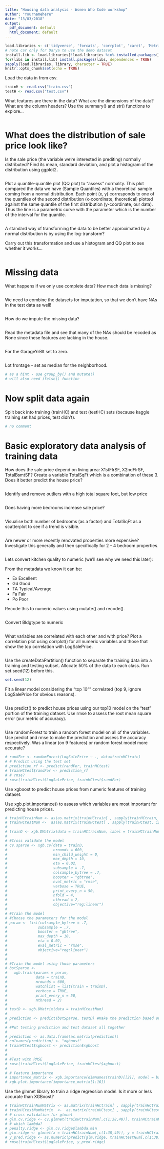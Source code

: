 ```yaml
---
title: "Housing data analysis - Women Who Code workshop"
author: "Yournamehere"
date: "13/03/2018"
output:
  pdf_document: default
  html_document: default
---
```


```r
load.libraries <- c('tidyverse', 'forcats', 'corrplot', 'caret', 'Metrics', 'randomForest', 'xgboost', 'glmnet', 'car')
# note car only for Darya to use the demo dataset
install.lib <- load.libraries[!load.libraries %in% installed.packages()]
for(libs in install.lib) install.packages(libs, dependences = TRUE)
sapply(load.libraries, library, character = TRUE)
knitr::opts_chunk$set(echo = TRUE)
```

Load the data in from csv. 

```r
trainH <- read.csv("train.csv")
testH <- read.csv("test.csv")
```

What features are there in the data? What are the dimensions of the data? What are the column headers? Use the summary() and str() functions to explore...



```r

```

# What does the distribution of sale price look like?

Is the sale price (the variable we're interested in prediting) normally distributed? Find its mean, standard deviation, and plot a histogram of the distribution using ggplot2.


```r

```

Plot a quantile-quantile plot (QQ plot) to "assess" normality. This plot compared the data we have (Sample Quantiles) with a theoretical sample coming from a normal distribution.  Each point (x, y) corresponds to one of the quantiles of the second distribution (x-coordinate, theoretical) plotted against the same quantile of the first distribution (y-coordinate, our data). Thus the line is a parametric curve with the parameter which is the number of the interval for the quantile.

```r

```

A standard way of transforming the data to be better approximated by a normal distribution is by using the log-transform? 

Carry out this transformation and use a histogram and QQ plot to see whether it works...


```r

```



# Missing data
What happens if we only use complete data? How much data is missing?

```r

```

We need to combine the datasets for imputation, so that we don't have NAs in the test data as well!

```r

```


How do we impute the missing data?


```r

```

Read the metadata file and see that many of the NAs should be recoded as None since these features are lacking in the house. 


```r

```

For the GarageYrBlt set to zero. 


```r

```

Lot frontage - set as median for the neighborhood.

```r
# as a hint - use group_by() and mutate()
# will also need ifelse() function
```


# Now split data again
Split back into training (trainHC) and test (testHC) sets (because kaggle training set had prices, test didn't).

```r
# no comment
```



# Basic exploratory data analysis of training data

How does the sale price depend on living  area: X1stFlrSF, X2ndFlrSF, TotalBsmtSF? Create a variable TotalSqFt which is a combination of these 3. Does it better predict the house price?

```r

```

Identify and remove outliers with a high total square foot, but low price

```r

```



Does having more bedrooms increase sale price?

```r

```


Visualise both number of bedrooms (as a factor) and TotalSqFt as a scatterplot to see if a trend is visible. 


```r


```

Are newer or more recently renovated properties more expensive? Investigate this generally and then specifically for 2 - 4 bedroom properties.

```r

```


Lets convert kitchen quality to numeric (we'll see why we need this later):

From the metadata we know it can be:

- Ex	Excellent
- Gd	Good
- TA	Typical/Average
- Fa	Fair
- Po	Poor

Recode this to numeric values using mutate() and recode(). 

```r

```

Convert Bldgtype to numeric

```r

```


What variables are correlated with each other and with price? Plot a correlation plot using corrplot() for all numeric variables and those that show the top correlation with LogSalePrice.

```r

```

Use the createDataPartition() function to separate the training data into a training and testing subset. Allocate 50% of the data to each class. Run set.seed(12) before this.

```r
set.seed(12)
```

Fit a linear model considering the "top 10"" correlated (top 9, ignore LogSalePrice for obvious reasons).

```r

```

Use predict() to predict house prices using our top10 model on the "test" portion of the training dataset. Use rmse to assess the root mean square error (our metric of accuracy). 


```r

```

Use randomForest to train a random forest model on all of the variables. Use predict and rmse to make the prediction and assess the accuracy respectively. Was a linear (on 9 features) or random forest model more accurate?

```r
# randFor <- randomForest(LogSalePrice ~ ., data=trainHCtrain)
# # Predict using the test set
# prediction_rf <- predict(randFor, trainHCtest)
# trainHCtest$randFor <- prediction_rf
# # rmse?
# rmse(trainHCtest$LogSalePrice, trainHCtest$randFor)
```

Use xgboost to predict house prices from numeric features of training dataset. 

Use xgb.plot.importance() to assess which variables are most important for predicting house prices. 

```r
# trainHCtrainNum <- as(as.matrix(trainHCtrain[ , sapply(trainHCtrain, is.numeric)]), "sparseMatrix")
# trainHCtestNum <-  as(as.matrix(trainHCtest[ , sapply(trainHCtest, is.numeric)]), "sparseMatrix")
# 
# trainD <- xgb.DMatrix(data = trainHCtrainNum, label = trainHCtrainNum[,"LogSalePrice"])
# 
# #Cross validate the model
# cv.sparse <- xgb.cv(data = trainD,
#                     nrounds = 600,
#                     min_child_weight = 0,
#                     max_depth = 10,
#                     eta = 0.02,
#                     subsample = .7,
#                     colsample_bytree = .7,
#                     booster = "gbtree",
#                     eval_metric = "rmse",
#                     verbose = TRUE,
#                     print_every_n = 50,
#                     nfold = 4,
#                     nthread = 2,
#                     objective="reg:linear")
# 
# #Train the model
# #Choose the parameters for the model
# param <- list(colsample_bytree = .7,
#              subsample = .7,
#              booster = "gbtree",
#              max_depth = 10,
#              eta = 0.02,
#              eval_metric = "rmse",
#              objective="reg:linear")
# 
# 
# #Train the model using those parameters
# bstSparse <-
#   xgb.train(params = param,
#             data = trainD,
#             nrounds = 600,
#             watchlist = list(train = trainD),
#             verbose = TRUE,
#             print_every_n = 50,
#             nthread = 2)
# 
# testD <- xgb.DMatrix(data = trainHCtestNum)
# 
# prediction <- predict(bstSparse, testD) #Make the prediction based on the half of the training data set aside
# 
# #Put testing prediction and test dataset all together
# 
# prediction <- as.data.frame(as.matrix(prediction))
# colnames(prediction) <- "xgboost"
# trainHCtest$xgboost <- prediction$xgboost
# 
# 
# #Test with RMSE
# rmse(trainHCtest$LogSalePrice, trainHCtest$xgboost)
# 
# # Feature importance
# importance_matrix <- xgb.importance(dimnames(trainD)[[2]], model = bstSparse)
# xgb.plot.importance(importance_matrix[1:10])
```


Use the glmnet library to train a ridge regression model. Is it more or less accurate than XGBoost? 

```r
# trainHCtrainNumMatrix <- as.matrix(trainHCtrain[ , sapply(trainHCtrain, is.numeric)])
# trainHCtestNumMatrix  <-  as.matrix(trainHCtest[ , sapply(trainHCtest, is.numeric)])
# # cross validation for glmnet
# glm.cv.ridge <- cv.glmnet(trainHCtrainNum[,c(1:38,40)], trainHCtrainNum[,"LogSalePrice"], alpha = 0)
# # which lambda?
# penalty.ridge <- glm.cv.ridge$lambda.min
# glm.ridge <- glmnet(x = trainHCtrainNum[,c(1:38,40)], y = trainHCtrainNum[,"LogSalePrice"], alpha = 0, lambda = penalty.ridge )
# y_pred.ridge <- as.numeric(predict(glm.ridge, trainHCtestNum[,c(1:38,40)] ))
# rmse(trainHCtest$LogSalePrice, y_pred.ridge)
```

